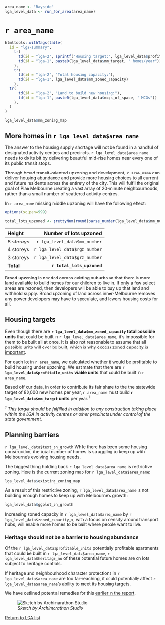 ```r
area_name <- "Bayside"
lga_level_data <- run_for_area(area_name)

```
# `r area_name`

```r
htmltools::withTags(table(
  id = "lga-summary",
    tr(
      td(id = "lga-2", sprintf("Housing target:", lga_level_data$profitable_units)),
      td(id = "lga-1", paste0(lga_level_data$mm_target, " homes/year"))
    ),
    tr(
      td(id = "lga-2", "Total housing capacity:"),
      td(id = "lga-1", lga_level_data$mm_zoned_capacity)
    ),
  tr(
      td(id = "lga-2", "Land to build new housing:"),
      td(id = "lga-1", paste0(lga_level_data$mcgs_of_space, " MCGs"))
    ),
  )
)

```

```r
lga_level_data$mm_zoning_map
```


## More homes in `r lga_level_data$area_name`  

The answer to the housing supply shortage will not be found in a handful of designated activity centres and precincts. `r lga_level_data$area_name` needs to do its bit by delivering beautiful mid-rise homes near every one of its public transit stops. 

Through broad transit-oriented upzoning and development, `r area_name` can deliver housing abundance and provide more housing choices to all current and future residents across the entirety of the city. This will fulfil the original goal of Plan Melbourne creating a vast array of 20-minute neighbourhoods, rather than a small number of scattered activity centres.

In `r area_name` missing middle upzoning will have the following effect:

```r
options(scipen=999)

total_lots_upzoned <- prettyNum(round(parse_number(lga_level_data$mm_number) + parse_number(lga_level_data$rgz_number) + parse_number(lga_level_data$grz_number)), big.mark = ",")

```

| Height      	|  Number of lots upzoned	|
|:-------------------------	|---:	|
| 6 storeys 	|  `r lga_level_data$mm_number`  	|
| 4 storeys  	|  `r lga_level_data$rgz_number` 	|
| 3 storeys  	|  `r lga_level_data$grz_number`	|
| **Total** | **`r total_lots_upzoned`**  	|

Broad upzoning is needed across existing suburbs so that there is more land available to build homes for our children to live in. If only a few select areas are rezoned, then developers will be able to buy up that land and withhold supply. Broad upzoning of land across inner-Melbourne removes any power developers may have to speculate, and lowers housing costs for all.


## Housing targets

Even though there are __`r lga_level_data$mm_zoned_capacity` total possible units__ that could be built in `r lga_level_data$area_name`, it's impossible for them to be built all at once. It is also not reasonable to assume that all possible units will ever be built, which is [why excess zoned capacity is important](upzoning-for-all.html#creating-excess-zoned-capacity). 

For each lot in `r area_name`, we calculated whether it would be profitable to build housing under upzoning. We estimate that there are __`r lga_level_data$profitable_units` viable units__ that could be built in `r area_name`. 

Based off our data, in order to contribute its fair share to the the statewide target of 80,000 new homes per year, `r area_name` must build  **`r lga_level_data$mm_target` units** per year.^1^ 

*^1^ This target should be fulfilled in addition to any construction taking place within the LGA in activity centres or other precincts under control of the state government.*


## Planning barriers

`r lga_level_data$text_on_growth` While there has been some housing construction, the total number of homes is struggling to keep up with Melbourne's evolving housing needs. 

The biggest thing holding back `r lga_level_data$area_name` is restrictive zoning. Here is the current zoning map for `r lga_level_data$area_name`:

```r
lga_level_data$existing_zoning_map

```

As a result of this restrictive zoning, `r lga_level_data$area_name` is not building enough homes to keep up with Melbourne's growth:

```r
lga_level_data$ggplot_on_growth
```


Increasing zoned capacity in `r lga_level_data$area_name` by `r lga_level_data$zoned_capacity_x`, with a focus on density around transport hubs, will enable more homes to be built where people want to live.

### Heritage should not be a barrier to housing abundance

Of the `r lga_level_data$profitable_units` potentially profitable apartments that could be built in `r lga_level_data$area_name`, `r lga_level_data$heritage_no` of these potential future homes are on lots subject to heritage controls. 

If heritage and neighbourhood character protections in `r lga_level_data$area_name` are too far-reaching, it could potentially affect `r lga_level_data$area_name`'s ability to meet its housing targets. 

We have outlined potential remedies for this [earlier in the report](housing-targets-that-work.html#due-to-existing-development-controls-and-overlays).

![*Sketch by Archimarathon Studio*](images/hero_footer.jpg)

[Return to LGA list](housing-targets-2024-25.html)